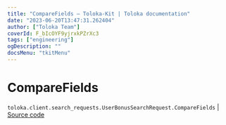 ```yaml
---
title: "CompareFields — Toloka-Kit | Toloka documentation"
date: "2023-06-20T13:47:31.262404"
author: ["Toloka Team"]
coverId: F_bIcOYF9yjrxkPZrXc3
tags: ["engineering"]
ogDescription: ""
docsMenu: "tkitMenu"
---
```


# CompareFields

`toloka.client.search_requests.UserBonusSearchRequest.CompareFields` | [Source code](https://github.com/Toloka/toloka-kit/blob/v1.2.0/src/client/search_requests.py#L767)